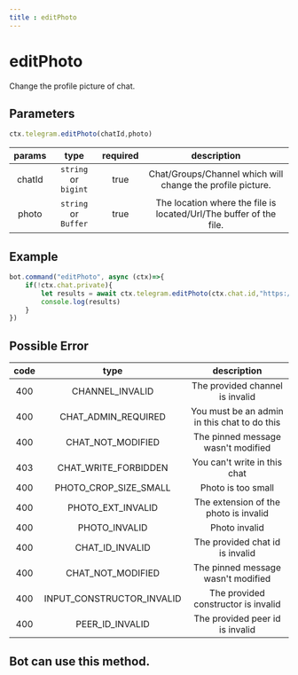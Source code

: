 ```yaml
--- 
title : editPhoto 
--- 
```

# editPhoto
Change the profile picture of chat. 
## Parameters 
```ts 
ctx.telegram.editPhoto(chatId,photo)
```

| params | type | required | description | 
| :----: | :---: | :-----: | :---------: |
| chatId | `string` or `bigint` | true | Chat/Groups/Channel which will change the profile picture. |
| photo | `string` or `Buffer` | true | The location where the file is located/Url/The buffer of the file. |


## Example 
```ts headlight="3"
bot.command("editPhoto", async (ctx)=>{
    if(!ctx.chat.private){
        let results = await ctx.telegram.editPhoto(ctx.chat.id,"https://tgsnake.js.org/images/tgsnake.jpg") 
        console.log(results)
    }
})
```
## Possible Error 

| code | type | description | 
| :---: | :---: | :------:| 
| 400 | CHANNEL_INVALID | The provided channel is invalid | 
| 400 |  CHAT_ADMIN_REQUIRED | You must be an admin in this chat to do this | 
| 400 | CHAT_NOT_MODIFIED | The pinned message wasn't modified | 
| 403 | CHAT_WRITE_FORBIDDEN | You can't write in this chat | 
| 400 | PHOTO_CROP_SIZE_SMALL | Photo is too small | 
| 400 | PHOTO_EXT_INVALID | The extension of the photo is invalid | 
| 400 | PHOTO_INVALID | Photo invalid | 
| 400 | CHAT_ID_INVALID | The provided chat id is invalid | 
| 400 | CHAT_NOT_MODIFIED | The pinned message wasn't modified | 
| 400 | INPUT_CONSTRUCTOR_INVALID | The provided constructor is invalid | 
| 400 | PEER_ID_INVALID | The provided peer id is invalid |  

## Bot can use this method.